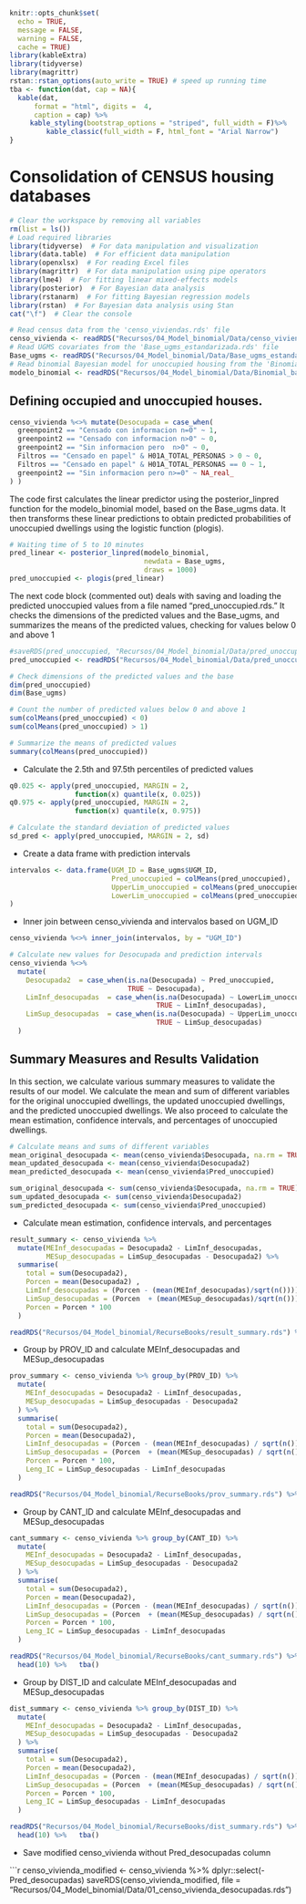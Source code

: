 
```r
knitr::opts_chunk$set(
  echo = TRUE,
  message = FALSE,
  warning = FALSE,
  cache = TRUE)
library(kableExtra)
library(tidyverse)
library(magrittr)
rstan::rstan_options(auto_write = TRUE) # speed up running time 
tba <- function(dat, cap = NA){
  kable(dat,
      format = "html", digits =  4,
      caption = cap) %>% 
     kable_styling(bootstrap_options = "striped", full_width = F)%>%
         kable_classic(full_width = F, html_font = "Arial Narrow")
}
```

# Consolidation of CENSUS housing databases

```r
# Clear the workspace by removing all variables
rm(list = ls())
# Load required libraries
library(tidyverse)  # For data manipulation and visualization
library(data.table)  # For efficient data manipulation
library(openxlsx)  # For reading Excel files
library(magrittr)  # For data manipulation using pipe operators
library(lme4)  # For fitting linear mixed-effects models
library(posterior)  # For Bayesian data analysis
library(rstanarm)  # For fitting Bayesian regression models
library(rstan)  # For Bayesian data analysis using Stan
cat("\f")  # Clear the console

# Read census data from the 'censo_viviendas.rds' file
censo_vivienda <- readRDS("Recursos/04_Model_binomial/Data/censo_viviendas.rds")
# Read UGMS covariates from the 'Base_ugms_estandarizada.rds' file
Base_ugms <- readRDS("Recursos/04_Model_binomial/Data/Base_ugms_estandarizada.rds")
# Read binomial Bayesian model for unoccupied housing from the 'Binomial_bayes_vivienda_desocupadas.rds' file
modelo_binomial <- readRDS("Recursos/04_Model_binomial/Data/Binomial_bayes_vivienda_desocupadas.rds")
```

## Defining occupied and unoccupied houses.

```r
censo_vivienda %<>% mutate(Desocupada = case_when(
  greenpoint2 == "Censado con informacion n=0" ~ 1,
  greenpoint2 == "Censado con informacion n>0" ~ 0,
  greenpoint2 == "Sin informacion pero  n>0" ~ 0, 
  Filtros == "Censado en papel" & H01A_TOTAL_PERSONAS > 0 ~ 0,
  Filtros == "Censado en papel" & H01A_TOTAL_PERSONAS == 0 ~ 1,
  greenpoint2 == "Sin informacion pero n>=0" ~ NA_real_
) )
```

The code first calculates the linear predictor using the posterior_linpred function for the modelo_binomial model, based on the Base_ugms data. It then transforms these linear predictions to obtain predicted probabilities of unoccupied dwellings using the logistic function (plogis).

```r
# Waiting time of 5 to 10 minutes 
pred_linear <- posterior_linpred(modelo_binomial,
                                 newdata = Base_ugms,
                                 draws = 1000) 
pred_unoccupied <- plogis(pred_linear)
```

The next code block (commented out) deals with saving and loading the predicted unoccupied values from a file named "pred_unoccupied.rds." It checks the dimensions of the predicted values and the Base_ugms, and summarizes the means of the predicted values, checking for values below 0 and above 1

```r
#saveRDS(pred_unoccupied, "Recursos/04_Model_binomial/Data/pred_unoccupied.rds")
pred_unoccupied <- readRDS("Recursos/04_Model_binomial/Data/pred_unoccupied.rds")

# Check dimensions of the predicted values and the base
dim(pred_unoccupied)
dim(Base_ugms)

# Count the number of predicted values below 0 and above 1
sum(colMeans(pred_unoccupied) < 0)
sum(colMeans(pred_unoccupied) > 1)

# Summarize the means of predicted values
summary(colMeans(pred_unoccupied))
```

-   Calculate the 2.5th and 97.5th percentiles of predicted values

```r
q0.025 <- apply(pred_unoccupied, MARGIN = 2,
                function(x) quantile(x, 0.025))
q0.975 <- apply(pred_unoccupied, MARGIN = 2,
                function(x) quantile(x, 0.975))

# Calculate the standard deviation of predicted values
sd_pred <- apply(pred_unoccupied, MARGIN = 2, sd)
```

-   Create a data frame with prediction intervals

```r
intervalos <- data.frame(UGM_ID = Base_ugms$UGM_ID,
                         Pred_unoccupied = colMeans(pred_unoccupied),
                         UpperLim_unoccupied = colMeans(pred_unoccupied) + 3 * sd_pred * q0.975,
                         LowerLim_unoccupied = colMeans(pred_unoccupied) - 3 * sd_pred * q0.975
)
```

-   Inner join between censo_vivienda and intervalos based on UGM_ID

```r
censo_vivienda %<>% inner_join(intervalos, by = "UGM_ID")

# Calculate new values for Desocupada and prediction intervals
censo_vivienda %<>%
  mutate(
    Desocupada2  = case_when(is.na(Desocupada) ~ Pred_unoccupied,
                             TRUE ~ Desocupada),
    LimInf_desocupadas  = case_when(is.na(Desocupada) ~ LowerLim_unoccupied,
                                    TRUE ~ LimInf_desocupadas),
    LimSup_desocupadas  = case_when(is.na(Desocupada) ~ UpperLim_unoccupied,
                                    TRUE ~ LimSup_desocupadas)
  )
```

## Summary Measures and Results Validation

In this section, we calculate various summary measures to validate the results of our model. We calculate the mean and sum of different variables for the original unoccupied dwellings, the updated unoccupied dwellings, and the predicted unoccupied dwellings. We also proceed to calculate the mean estimation, confidence intervals, and percentages of unoccupied dwellings.

```r
# Calculate means and sums of different variables
mean_original_desocupada <- mean(censo_vivienda$Desocupada, na.rm = TRUE)
mean_updated_desocupada <- mean(censo_vivienda$Desocupada2)
mean_predicted_desocupada <- mean(censo_vivienda$Pred_unoccupied)

sum_original_desocupada <- sum(censo_vivienda$Desocupada, na.rm = TRUE)
sum_updated_desocupada <- sum(censo_vivienda$Desocupada2)
sum_predicted_desocupada <- sum(censo_vivienda$Pred_unoccupied)
```

-   Calculate mean estimation, confidence intervals, and percentages

```r
result_summary <- censo_vivienda %>%
  mutate(MEInf_desocupadas = Desocupada2 - LimInf_desocupadas,
         MESup_desocupadas = LimSup_desocupadas - Desocupada2) %>% 
  summarise(
    total = sum(Desocupada2),
    Porcen = mean(Desocupada2) ,
    LimInf_desocupadas = (Porcen - (mean(MEInf_desocupadas)/sqrt(n()))) * 100,
    LimSup_desocupadas = (Porcen  + (mean(MESup_desocupadas)/sqrt(n()))) * 100,
    Porcen = Porcen * 100
  )
```

```r
readRDS("Recursos/04_Model_binomial/RecurseBooks/result_summary.rds") %>%   tba()
```


-   Group by PROV_ID and calculate MEInf_desocupadas and MESup_desocupadas

```r
prov_summary <- censo_vivienda %>% group_by(PROV_ID) %>%   
  mutate(
    MEInf_desocupadas = Desocupada2 - LimInf_desocupadas,
    MESup_desocupadas = LimSup_desocupadas - Desocupada2
  ) %>%
  summarise(
    total = sum(Desocupada2),
    Porcen = mean(Desocupada2),
    LimInf_desocupadas = (Porcen - (mean(MEInf_desocupadas) / sqrt(n()))) * 100,
    LimSup_desocupadas = (Porcen  + (mean(MESup_desocupadas) / sqrt(n()))) * 100,
    Porcen = Porcen * 100,
    Leng_IC = LimSup_desocupadas - LimInf_desocupadas
  )
```

```r
readRDS("Recursos/04_Model_binomial/RecurseBooks/prov_summary.rds") %>%   tba()
```

-   Group by CANT_ID and calculate MEInf_desocupadas and MESup_desocupadas

```r
cant_summary <- censo_vivienda %>% group_by(CANT_ID) %>%   
  mutate(
    MEInf_desocupadas = Desocupada2 - LimInf_desocupadas,
    MESup_desocupadas = LimSup_desocupadas - Desocupada2
  ) %>%
  summarise(
    total = sum(Desocupada2),
    Porcen = mean(Desocupada2),
    LimInf_desocupadas = (Porcen - (mean(MEInf_desocupadas) / sqrt(n()))) * 100,
    LimSup_desocupadas = (Porcen  + (mean(MESup_desocupadas) / sqrt(n()))) * 100,
    Porcen = Porcen * 100,
    Leng_IC = LimSup_desocupadas - LimInf_desocupadas
  )
```

```r
readRDS("Recursos/04_Model_binomial/RecurseBooks/cant_summary.rds") %>%
  head(10) %>%   tba()

```


-   Group by DIST_ID and calculate MEInf_desocupadas and MESup_desocupadas

```r
dist_summary <- censo_vivienda %>% group_by(DIST_ID) %>%   
  mutate(
    MEInf_desocupadas = Desocupada2 - LimInf_desocupadas,
    MESup_desocupadas = LimSup_desocupadas - Desocupada2
  ) %>%
  summarise(
    total = sum(Desocupada2),
    Porcen = mean(Desocupada2),
    LimInf_desocupadas = (Porcen - (mean(MEInf_desocupadas) / sqrt(n()))) * 100,
    LimSup_desocupadas = (Porcen  + (mean(MESup_desocupadas) / sqrt(n()))) * 100,
    Porcen = Porcen * 100,
    Leng_IC = LimSup_desocupadas - LimInf_desocupadas
  )
```

```r
readRDS("Recursos/04_Model_binomial/RecurseBooks/dist_summary.rds") %>%
  head(10) %>%   tba()

```


-   Save modified censo_vivienda without Pred_desocupadas column

```r
censo_vivienda_modified <- censo_vivienda %>% dplyr::select(-Pred_desocupadas)
saveRDS(censo_vivienda_modified,
        file = "Recursos/04_Model_binomial/Data/01_censo_vivienda_desocupadas.rds")